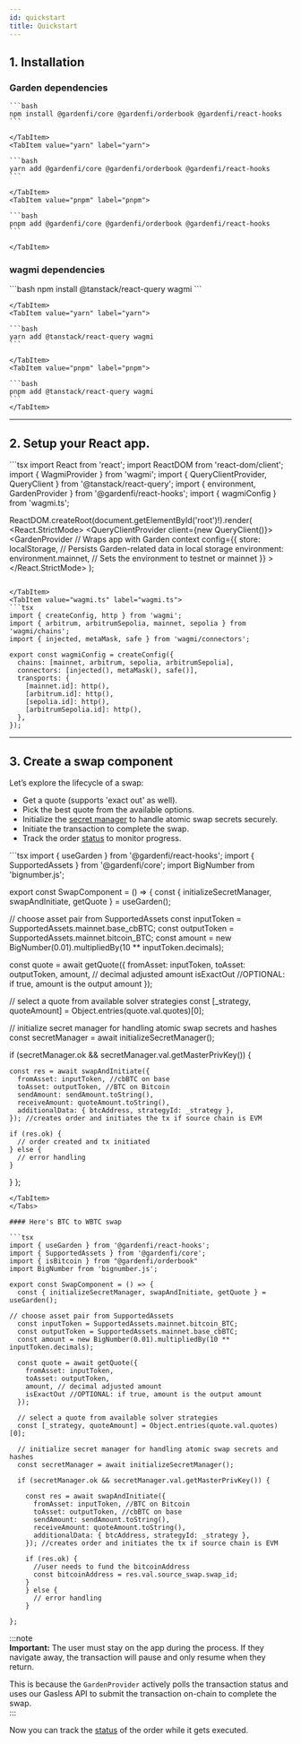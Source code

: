 ```yaml
---
id: quickstart
title: Quickstart
---
```


## 1. Installation

<InstallAlert/>

### Garden dependencies  

<Tabs>
    <TabItem value="npm" label="npm">
    
    ```bash
    npm install @gardenfi/core @gardenfi/orderbook @gardenfi/react-hooks
    ```

    </TabItem>
    <TabItem value="yarn" label="yarn">
    
    ```bash
    yarn add @gardenfi/core @gardenfi/orderbook @gardenfi/react-hooks
    ```

    </TabItem>
    <TabItem value="pnpm" label="pnpm">
    
    ```bash
    pnpm add @gardenfi/core @gardenfi/orderbook @gardenfi/react-hooks
    ```

    </TabItem>
</Tabs>

### wagmi dependencies

<Tabs>
    <TabItem value="npm" label="npm">
    ```bash
    npm install @tanstack/react-query wagmi
    ```

    </TabItem>
    <TabItem value="yarn" label="yarn">
    
    ```bash
    yarn add @tanstack/react-query wagmi
    ```

    </TabItem>
    <TabItem value="pnpm" label="pnpm">
    
    ```bash
    pnpm add @tanstack/react-query wagmi
    ```
    </TabItem>
</Tabs>

---
 
## 2. Setup your React app.

<Tabs>
   <TabItem value="main.tsx" label="main.tsx" default>
```tsx
import React from 'react';
import ReactDOM from 'react-dom/client';
import { WagmiProvider } from 'wagmi';
import { QueryClientProvider, QueryClient } from '@tanstack/react-query';
import { environment, GardenProvider } from '@gardenfi/react-hooks';
import { wagmiConfig } from 'wagmi.ts';

ReactDOM.createRoot(document.getElementById('root')!).render(
  <React.StrictMode>
    <WagmiProvider config={wagmiConfig}>
      <QueryClientProvider client={new QueryClient()}>
        <GardenProvider // Wraps app with Garden context
          config={{
            store: localStorage, // Persists Garden-related data in local storage
            environment: environment.mainnet, // Sets the environment to testnet or mainnet
          }}
        >
          <App />
        </GardenProvider>
      </QueryClientProvider>
    </WagmiProvider>
  </React.StrictMode>
);
```

</TabItem> 
<TabItem value="wagmi.ts" label="wagmi.ts">
```tsx
import { createConfig, http } from 'wagmi';
import { arbitrum, arbitrumSepolia, mainnet, sepolia } from 'wagmi/chains';
import { injected, metaMask, safe } from 'wagmi/connectors';

export const wagmiConfig = createConfig({
  chains: [mainnet, arbitrum, sepolia, arbitrumSepolia],
  connectors: [injected(), metaMask(), safe()],
  transports: {
    [mainnet.id]: http(),
    [arbitrum.id]: http(),
    [sepolia.id]: http(),
    [arbitrumSepolia.id]: http(),
  },
});
```
</TabItem>
</Tabs>

---

## 3. Create a swap component

Let’s explore the lifecycle of a swap:
- Get a quote (supports 'exact out' as well).  
- Pick the best quote from the available options.  
- Initialize the [secret manager](../../core/Sessions.mdx) to handle atomic swap secrets securely.  
- Initiate the transaction to complete the swap.
- Track the order [status](../../core/OrderLifecycle.mdx) to monitor progress.
  
<Tabs>
   <TabItem value="swap.tsx" label="swap.tsx" default>
```tsx 
import { useGarden } from '@gardenfi/react-hooks';
import { SupportedAssets } from '@gardenfi/core';
import BigNumber from 'bignumber.js';

export const SwapComponent = () => {
  const { initializeSecretManager, swapAndInitiate, getQuote } = useGarden();

// choose asset pair from SupportedAssets
  const inputToken = SupportedAssets.mainnet.base_cbBTC;
  const outputToken = SupportedAssets.mainnet.bitcoin_BTC;
  const amount = new BigNumber(0.01).multipliedBy(10 ** inputToken.decimals);

  const quote = await getQuote({
    fromAsset: inputToken,
    toAsset: outputToken,
    amount, // decimal adjusted amount
    isExactOut //OPTIONAL: if true, amount is the output amount
  });

  // select a quote from available solver strategies
  const [_strategy, quoteAmount] = Object.entries(quote.val.quotes)[0];

  // initialize secret manager for handling atomic swap secrets and hashes
  const secretManager = await initializeSecretManager();

  if (secretManager.ok && secretManager.val.getMasterPrivKey()) {
    
    const res = await swapAndInitiate({
      fromAsset: inputToken, //cbBTC on base
      toAsset: outputToken, //BTC on Bitcoin
      sendAmount: sendAmount.toString(),
      receiveAmount: quoteAmount.toString(),
      additionalData: { btcAddress, strategyId: _strategy },
    }); //creates order and initiates the tx if source chain is EVM

    if (res.ok) {
      // order created and tx initiated
    } else {
      // error handling
    }

  }
};
```
</TabItem>
</Tabs>

#### Here's BTC to WBTC swap

```tsx
import { useGarden } from '@gardenfi/react-hooks';
import { SupportedAssets } from '@gardenfi/core';
import { isBitcoin } from "@gardenfi/orderbook"
import BigNumber from 'bignumber.js';

export const SwapComponent = () => {
  const { initializeSecretManager, swapAndInitiate, getQuote } = useGarden();

// choose asset pair from SupportedAssets
  const inputToken = SupportedAssets.mainnet.bitcoin_BTC;
  const outputToken = SupportedAssets.mainnet.base_cbBTC;
  const amount = new BigNumber(0.01).multipliedBy(10 ** inputToken.decimals);

  const quote = await getQuote({
    fromAsset: inputToken,
    toAsset: outputToken,
    amount, // decimal adjusted amount
    isExactOut //OPTIONAL: if true, amount is the output amount
  });

  // select a quote from available solver strategies
  const [_strategy, quoteAmount] = Object.entries(quote.val.quotes)[0];

  // initialize secret manager for handling atomic swap secrets and hashes
  const secretManager = await initializeSecretManager();

  if (secretManager.ok && secretManager.val.getMasterPrivKey()) {
    
    const res = await swapAndInitiate({
      fromAsset: inputToken, //BTC on Bitcoin
      toAsset: outputToken, //cbBTC on base
      sendAmount: sendAmount.toString(),
      receiveAmount: quoteAmount.toString(),
      additionalData: { btcAddress, strategyId: _strategy },
    }); //creates order and initiates the tx if source chain is EVM

    if (res.ok) {
      //user needs to fund the bitcoinAddress
      const bitcoinAddress = res.val.source_swap.swap_id;
    }
    } else {
      // error handling
    }

};
```

:::note  
**Important:** The user must stay on the app during the process. If they navigate away, the transaction will pause and only resume when they return.  

This is because the `GardenProvider` actively polls the transaction status and uses our Gasless API to submit the transaction on-chain to complete the swap.  
:::

Now you can track the [status](../../core/OrderLifecycle.mdx) of the order while it gets executed.

